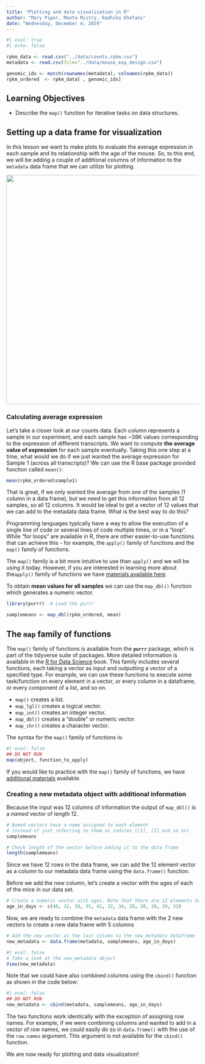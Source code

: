 ```yaml
---
title: "Plotting and data visualization in R"
author: "Mary Piper, Meeta Mistry, Radhika Khetani"
date: "Wednesday, December 4, 2019"
---
```


```r
#| eval: true
#| echo: false

rpkm_data <- read.csv("../data/counts.rpkm.csv")
metadata <- read.csv(file="../data/mouse_exp_design.csv")

genomic_idx <- match(rownames(metadata), colnames(rpkm_data))
rpkm_ordered  <- rpkm_data[ , genomic_idx]
```

## Learning Objectives 

* Describe the `map()` function for iterative tasks on data structures.

## Setting up a data frame for visualization

In this lesson we want to make plots to evaluate the average expression in each sample and its relationship with the age of the mouse. So, to this end, we will be adding a couple of additional columns of information to the `metadata` data frame that we can utilize for plotting. 

<img src="../img/new_metadata.png" width="600">


### Calculating average expression

Let's take a closer look at our counts data. Each column represents a sample in our experiment, and each sample has ~38K values corresponding to the expression of different transcripts. We want to compute **the average value of expression** for each sample eventually. Taking this one step at a time, what would we do if we just wanted the average expression for Sample 1 (across all transcripts)? We can use the R base package provided function called `mean()`:

```r
mean(rpkm_ordered$sample1)
```

That is great, if we only wanted the average from one of the samples (1 column in a data frame), but we need to get this information from all 12 samples, so all 12 columns. It would be ideal to get a vector of 12 values that we can add to the metadata data frame. What is the best way to do this?

Programming languages typically have a way to allow the execution of a single line of code or several lines of code multiple times, or in a "loop". While "for loops" are available in R, there are other easier-to-use functions that can achieve this -  for example, the `apply()` family of functions and the `map()` family of functions. 

The `map()` family is a bit more intuitive to use than `apply()` and we will be using it today. However, if you are interested in learning more about the`apply()` family of functions we have [materials available here](https://hbctraining.github.io/Intro-to-R/lessons/apply_functions.html).

To obtain **mean values for all samples** we can use the `map_dbl()` function which generates a numeric vector. 

```r
library(purrr)  # Load the purrr

samplemeans <- map_dbl(rpkm_ordered, mean) 
```

::: callout-note

# The `map` family of functions

The `map()` family of functions is available from the **`purrr`** package, which is part of the tidyverse suite of packages. More detailed information is available in the [R for Data Science](http://r4ds.had.co.nz/iteration.html#the-map-functions) book. This family includes several functions, each taking a vector as input and outputting a vector of a specified type. For example, we can use these functions to execute some task/function on every element in a vector, or every column in a dataframe, or every component of a list, and so on. 

- `map()` creates a list.
- `map_lgl()` creates a logical vector.
- `map_int()` creates an integer vector.
- `map_dbl()` creates a "double" or numeric vector.
- `map_chr()` creates a character vector.

The syntax for the `map()` family of functions is: 

```r
#| eval: false
## DO NOT RUN
map(object, function_to_apply)
```

If you would like to practice with the `map()` family of functions, we have [additional materials](https://hbctraining.github.io/Intro-to-R/lessons/map_purrr.html) available.

:::

### Creating a new metadata object with additional information

Because the input was 12 columns of information the output of `map_dbl()` is a *named* vector of length 12. 

```r
# Named vectors have a name assigned to each element 
# instead of just referring to them as indices ([1], [2] and so on)
samplemeans

# Check length of the vector before adding it to the data frame
length(samplemeans)
```

Since we have 12 rows in the data frame, we can add the 12 element vector as a column to our metadata data frame using the `data.frame()` function.
	
Before we add the new column, let's create a vector with the ages of each of the mice in our data set.

```r
# Create a numeric vector with ages. Note that there are 12 elements here
age_in_days <- c(40, 32, 38, 35, 41, 32, 34, 26, 28, 28, 30, 32)    	
```

Now, we are ready to combine the `metadata` data frame with the 2 new vectors to create a new data frame with 5 columns

```r
# Add the new vector as the last column to the new_metadata dataframe
new_metadata <- data.frame(metadata, samplemeans, age_in_days) 
```

```r
#| eval: false
# Take a look at the new_metadata object
View(new_metadata)
```

::: callout-note
Note that we could have also combined columns using the `cbind()` function as shown in the code below:
```r
#| eval: false
## DO NOT RUN
new_metadata <- cbind(metadata, samplemeans, age_in_days)
```

The two functions work identically with the exception of assigning row names. For example, if we were combining columns and wanted to add in a vector of row names, we could easily do so in `data.frame()` with the use of the `row.names` argument. This argument is not available for the `cbind()` function.

::: 

We are now ready for plotting and data visualization!